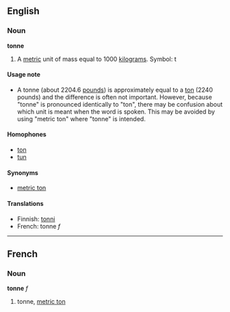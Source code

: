 ==English==
===Noun===
'''tonne'''

#A [[metric]] unit of mass equal to 1000 [[kilogram]]s.  Symbol: t

====Usage note====
*A tonne (about 2204.6 [[pound]]s) is approximately equal to a [[ton]] (2240 pounds) and the difference is often not important.  However, because "tonne" is pronounced identically to "ton", there may be confusion about which unit is meant when the word is spoken.  This may be avoided by using "metric ton" where "tonne" is intended.  <!--what happens when "ton" is meant?-->

====Homophones====
*[[ton]]
*[[tun]]

====Synonyms====
*[[metric ton]]

====Translations====
*Finnish: [[tonni]]
*French: tonne ''f''

----
==French==
===Noun===
'''tonne''' ''f''

#tonne, [[metric ton]]